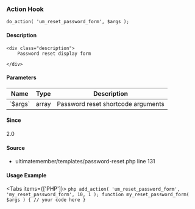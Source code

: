 
### Action Hook    
    
```
do_action( 'um_reset_password_form', $args );
```

#### Description
    <div class="description">
        Password reset display form
 
    </div>

#### Parameters
            
<table className="table-auto mt-2 border dark:border-gray-500 p-5 text-sm text-left">
<thead>
<tr>
<th  className="px-3">Name</th>
<th  className="px-3">Type</th>
<th  className="px-3">Description</th>
</tr>
</thead>
<tbody>
               <tr >
               <td className="px-3 py-2">`$args`</td>
               <td className="px-3 py-2">array</td>
               <td className="px-3 py-2 text-sm">Password reset shortcode arguments</td>
               </tr>
</tbody>
</table>

#### Since
<div class="description">
2.0
</div>

#### Source
  - <Link href="/developer/files/templates-password-reset#source-view.131">ultimatemember/templates/password-reset.php</Link> <Link href="/developer/files/templates-password-reset#source-view.131">line 131</Link>



#### Usage Example

<Tabs items={['PHP']}>
    <Tab>
    ```php
    add_action( 'um_reset_password_form', 'my_reset_password_form', 10, 1 );
 function my_reset_password_form( $args ) {
     // your code here
 }
    ```
    </Tab>
</Tabs>
